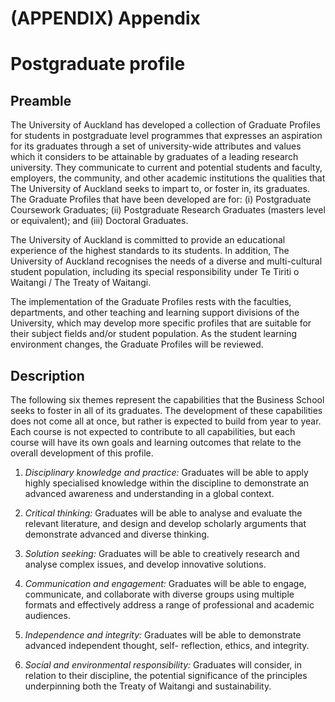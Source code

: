 # (APPENDIX) Appendix {-}

# Postgraduate profile {#profile}

## Preamble
The University of Auckland has developed a collection of Graduate
Profiles for students in postgraduate level programmes that expresses
an aspiration for its graduates through a set of university-wide
attributes and values which it considers to be attainable by graduates
of a leading research university. They communicate to current and
potential students and faculty, employers, the community, and other
academic institutions the qualities that The University of Auckland
seeks to impart to, or foster in, its graduates. The Graduate Profiles
that have been developed are for: (i) Postgraduate Coursework
Graduates; (ii) Postgraduate Research Graduates (masters level or
equivalent); and (iii) Doctoral Graduates.

The University of Auckland is committed to provide an educational
experience of the highest standards to its students. In addition, The
University of Auckland recognises the needs of a diverse and
multi-cultural student population, including its special
responsibility under Te Tiriti o Waitangi / The Treaty of Waitangi.

The implementation of the Graduate Profiles rests with the faculties,
departments, and other teaching and learning support divisions of the
University, which may develop more specific profiles that are suitable
for their subject fields and/or student population. As the student
learning environment changes, the Graduate Profiles will be reviewed.

## Description

The following six themes represent the capabilities that the Business School seeks to foster
in all of its graduates. The development of these capabilities does not come all at once, but
rather is expected to build from year to year. Each course is not expected to contribute to
all capabilities, but each course will have its own goals and learning outcomes that relate
to the overall development of this profile.

1. *Disciplinary knowledge and practice:* Graduates will be able to
apply highly specialised knowledge within the discipline to
demonstrate an advanced awareness and understanding in a global
context.

2. *Critical thinking:* Graduates will be able to analyse and evaluate
the relevant literature, and design and develop scholarly arguments
that demonstrate advanced and diverse thinking.

3. *Solution seeking:* Graduates will be able to creatively research
and analyse complex issues, and develop innovative solutions.

4. *Communication and engagement:* Graduates will be able to engage,
communicate, and collaborate with diverse groups using multiple
formats and effectively address a range of professional and academic
audiences.

5. *Independence and integrity:* Graduates will be able to demonstrate
advanced independent thought, self- reflection, ethics, and integrity.

6. *Social and environmental responsibility:* Graduates will consider,
in relation to their discipline, the potential significance of the
principles underpinning both the Treaty of Waitangi and
sustainability.


